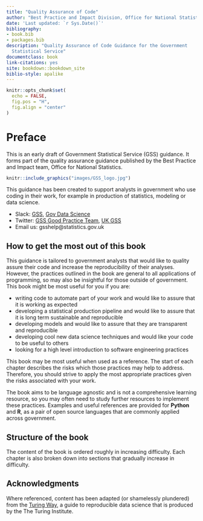 ```yaml
---
title: "Quality Assurance of Code"
author: "Best Practice and Impact Division, Office for National Statistics"
date: 'Last updated: `r Sys.Date()`'
bibliography:
- book.bib
- packages.bib
description: "Quality Assurance of Code Guidance for the Government
  Statistical Service"
documentclass: book
link-citations: yes
site: bookdown::bookdown_site
biblio-style: apalike
---
```


```r
knitr::opts_chunk$set(
  echo = FALSE,
  fig.pos = "H",
  fig.align = "center"
)
```


# Preface {-}

This is an early draft of Government Statistical Service (GSS) guidance.
It forms part of the quality assurance guidance published by the Best Practice and Impact team, Office for National Statistics.

```r
knitr::include_graphics("images/GSS_logo.jpg")
```

This guidance has been created to support analysts in government who use coding in their work, for example in production of statistics, modeling or data science.

- Slack: [GSS](https://gov-stats-service.slack.com), [Gov Data Science](https://govdatascience.slack.com)
- Twitter: [GSS Good Practice Team](https://twitter.com/gssgoodpractice), [UK GSS](https://twitter.com/ukgss)
- Email us: gsshelp@statistics.gov.uk


## How to get the most out of this book {-}

This guidance is tailored to government analysts that would like to quality assure their code and increase the reproducibility of their analyses.
However, the practices outlined in the book are general to all applications of programming, so may also be insightful for those outside of government.
This book might be most useful for you if you are:

- writing code to automate part of your work and would like to assure that it is working as expected
- developing a statistical production pipeline and would like to assure that it is long term sustainable and reproducible
- developing models and would like to assure that they are transparent and reproducible
- developing cool new data science techniques and would like your code to be useful to others
- looking for a high level introduction to software engineering practices

This book may be most useful when used as a reference. The start of each chapter describes the risks which those practices may help to address.
Therefore, you should strive to apply the most appropriate practices given the risks associated with your work.

The book aims to be language agnostic and is not a comprehensive learning resource, so you may often need to study further resources to implement these practices. Examples and useful references are provided for **Python** and **R**, as a pair of open source languages that are commonly applied across government.


## Structure of the book {-}

The content of the book is ordered roughly in increasing difficulty. Each chapter is also broken down into sections that gradually increase in difficulty.


## Acknowledgments {-}

Where referenced, content has been adapted (or shamelessly plundered) from the [Turing Way](https://the-turing-way.netlify.com), a guide to reproducible data science that is produced by the The Turing Institute.
